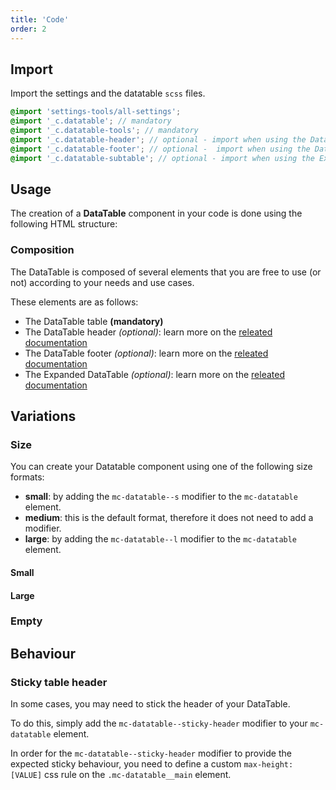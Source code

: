 ```yaml
---
title: 'Code'
order: 2
---
```


## Import

Import the settings and the datatable `scss` files.

```scss
@import 'settings-tools/all-settings';
@import '_c.datatable'; // mandatory
@import '_c.datatable-tools'; // mandatory
@import '_c.datatable-header'; // optional - import when using the DataTable with a header
@import '_c.datatable-footer'; // optional -  import when using the DataTable with a footer
@import '_c.datatable-subtable'; // optional - import when using the Expanded DataTable
```

## Usage

The creation of a **DataTable** component in your code is done using the following HTML structure:

<Preview path="default" />

### Composition

The DataTable is composed of several elements that you are free to use (or not) according to your needs and use cases.

These elements are as follows:

- The DataTable table **(mandatory)**
- The DataTable header _(optional)_: learn more on the [releated documentation](/Components/Datatable/header/)
- The DataTable footer _(optional)_: learn more on the [releated documentation](/Components/Datatable/footer/)
- The Expanded DataTable _(optional)_: learn more on the [releated documentation](/Components/Datatable/expand/)

## Variations

### Size

You can create your Datatable component using one of the following size formats:

- **small**: by adding the `mc-datatable--s` modifier to the `mc-datatable` element.
- **medium**: this is the default format, therefore it does not need to add a modifier.
- **large**: by adding the `mc-datatable--l` modifier to the `mc-datatable` element.

#### Small

<Preview path="small" nude />

#### Large

<Preview path="large" nude />

### Empty

<Preview path="empty" nude />

## Behaviour

### Sticky table header

In some cases, you may need to stick the header of your DataTable.

To do this, simply add the `mc-datatable--sticky-header` modifier to your `mc-datatable` element.

<Preview path="sticky" nude />

<Highlight theme="tips" title="Define your own max-height">

In order for the `mc-datatable--sticky-header` modifier to provide the expected sticky behaviour, you need to define a custom `max-height: [VALUE]` css rule on the `.mc-datatable__main` element.

</Highlight>
